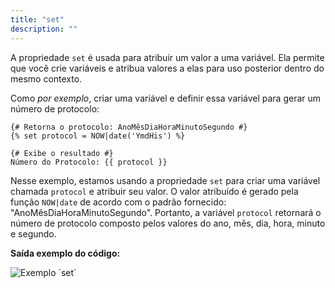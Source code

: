 ```yaml
---
title: "set"
description: ""
---
```


A propriedade `set` é usada para atribuir um valor a uma variável. Ela permite que você crie variáveis e atribua valores a elas para uso posterior dentro do mesmo contexto.

Como _por exemplo_, criar uma variável e definir essa variável para gerar um número de protocolo:

```twig
{# Retorna o protocolo: AnoMêsDiaHoraMinutoSegundo #}
{% set protocol = NOW|date('YmdHis') %}

{# Exibe o resultado #}
Número do Protocolo: {{ protocol }}
```

Nesse exemplo, estamos usando a propriedade `set` para criar uma variável chamada `protocol` e atribuir seu valor. O valor atribuído é gerado pela função `NOW|date` de acordo com o padrão fornecido: "AnoMêsDiaHoraMinutoSegundo". Portanto, a variável `protocol` retornará o número de protocolo composto pelos valores do ano, mês, dia, hora, minuto e segundo.

**Saída exemplo do código:**

<img src="/ex-protocol.png" alt="Exemplo `set`" />
